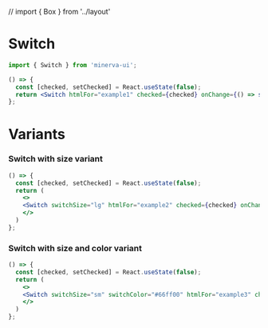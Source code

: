 // import { Box } from '../layout'

<Meta title="Elements|Switch" component={Switch} />

# Switch

```js
import { Switch } from 'minerva-ui';
```

```jsx
() => {
  const [checked, setChecked] = React.useState(false);
  return <Switch htmlFor="example1" checked={checked} onChange={() => setChecked(!checked)}></Switch>;
};
```

<Props of={Switch} />

# Variants

### Switch with size variant

```jsx
() => {
  const [checked, setChecked] = React.useState(false);
  return (
    <>
    <Switch switchSize="lg" htmlFor="example2" checked={checked} onChange={() => setChecked(!checked)}></Switch>
    </>
  )
};
```

### Switch with size and color variant

```jsx
() => {
  const [checked, setChecked] = React.useState(false);
  return (
    <>
    <Switch switchSize="sm" switchColor="#66ff00" htmlFor="example3" checked={checked} onChange={() => setChecked(!checked)}></Switch>
    </>
  )
};
```
